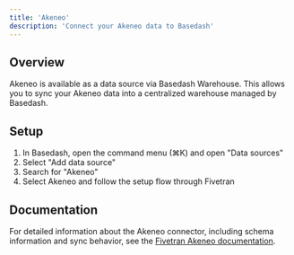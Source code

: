 ```yaml
---
title: 'Akeneo'
description: 'Connect your Akeneo data to Basedash'
---
```


## Overview

Akeneo is available as a data source via Basedash Warehouse. This allows you to sync your Akeneo data into a centralized warehouse managed by Basedash.

## Setup

1. In Basedash, open the command menu (⌘K) and open "Data sources"
2. Select "Add data source"
3. Search for "Akeneo"
4. Select Akeneo and follow the setup flow through Fivetran

## Documentation

For detailed information about the Akeneo connector, including schema information and sync behavior, see the [Fivetran Akeneo documentation](https://fivetran.com/docs/connectors/applications/akeneo).
